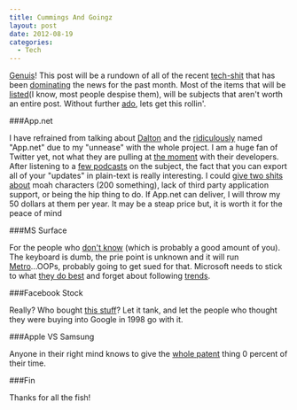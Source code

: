 ```yaml
---
title: Cummings And Goingz
layout: post
date: 2012-08-19
categories:
  - Tech
---
```


[Genuis][1]! This post will be a rundown of all of the recent [tech-shit][2]
that has been [dominating][3] the news for the past month. Most of the
items that will be [listed][4](I know, most people despise them), will be
subjects that aren't worth an entire post. Without further [ado][5], lets
get this rollin'.

###App.net

I have refrained from talking about [Dalton][6] and the [ridiculously][7]
named "App.net" due to my "unnease" with the whole project. I am a huge
fan of Twitter yet, not what they are pulling at [the moment][8] with their
developers. After listening to a [few podcasts][9] on the subject, the
fact that you can export all of your "updates" in plain-text is really
interesting. I could [give two shits about][10] moah characters (200 something),
lack of third party application support, or being the hip thing to do.
If App.net can deliver, I will throw my 50 dollars at them per year. It
may be a steap price but, it is worth it for the peace of mind

###MS Surface

For the people who [don't know][11] (which is probably a good amount of
you). The keyboard is dumb, the prie point is unknown and it will run
[Metro][16]...OOPs, probably going to get sued for that. Microsoft needs to
stick to what [they do best][12] and forget about following
[trends][13].

###Facebook Stock

Really? Who bought [this stuff][14]? Let it tank, and let the people who
thought they were buying into Google in 1998 go with it.

###Apple VS Samsung

Anyone in their right mind knows to give the [whole patent][15] thing 0
percent of their time.

###Fin

Thanks for all the fish!

[1]: http://cageme.herokuapp.com/random
[2]: http://youtu.be/-JFfN5pKzFU
[3]: https://gimmebar.com/view/5031916aaac422225b000016/big
[4]: http://imgur.com/FHWMO
[5]: http://www.adodarts.com/
[6]: https://join.app.net/
[7]: https://twitter.com/jcrclarksonesq/status/235397285167656962/photo/1/large
[8]: http://daringfireball.net/linked/2012/08/16/twitter-drop-dead
[9]: http://www.70decibels.com/enough/
[10]: http://www.urbandictionary.com/define.php?term=i%20could%20give%20two%20shits&defid=6196142
[11]: https://www.microsoft.com/surface/en/us/default.aspx
[12]: https://en.wikipedia.org/wiki/Windows_XP
[13]: http://www.tomshardware.com/news/tablet-islate-ipad-netbook-notebook,9929.html
[14]: http://jeffreyhill.typepad.com/.a/6a00d8341d417153ef017c31595837970b-800wi
[15]: http://codinghorror.typepad.com/.a/6a0120a85dcdae970b012877707dd5970c-pi
[16]: http://www.wpcentral.com/microsoft-banning-apps-metro-windows-8-store-windows-phone-next

